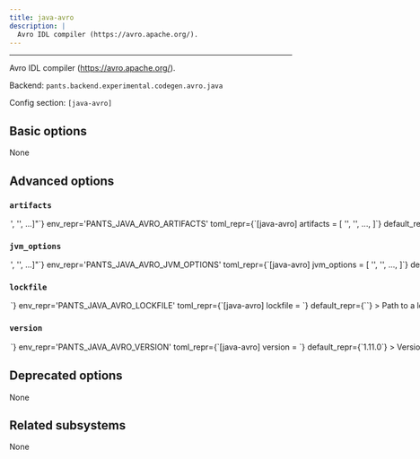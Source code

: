 ```yaml
---
title: java-avro
description: |
  Avro IDL compiler (https://avro.apache.org/).
---
```



---

Avro IDL compiler (https://avro.apache.org/).

Backend: <span className="color--primary">`pants.backend.experimental.codegen.avro.java`</span>

Config section: <span className="color--primary">`[java-avro]`</span>

<span className={styles.options}>

## Basic options

None

## Advanced options

### `artifacts`

<Option
  cli_repr={`--java-avro-artifacts="['<str>', '<str>', ...]"`}
  env_repr='PANTS_JAVA_AVRO_ARTIFACTS'
  toml_repr={`[java-avro]
artifacts = [
    '<str>',
    '<str>',
    ...,
]`}
  default_repr={`[\n  "org.apache.avro:avro-tools:{version}"\n]`}
>

Artifact requirements for this tool using specified as either the address of a `jvm_artifact` target or, alternatively, as a colon-separated Maven coordinates (e.g., `group:name:version`). For Maven coordinates, the string `{version}` version will be substituted with the value of the `[java-avro].version` option.

</Option>

### `jvm_options`

<Option
  cli_repr={`--java-avro-jvm-options="['<str>', '<str>', ...]"`}
  env_repr='PANTS_JAVA_AVRO_JVM_OPTIONS'
  toml_repr={`[java-avro]
jvm_options = [
    '<str>',
    '<str>',
    ...,
]`}
  default_repr={`[]`}
>

List of JVM options to pass to `java-avro` JVM processes.

Options set here will be added to those set in `[jvm].global_options`. Please check the documentation for the `jvm` subsystem to see what values are accepted here.

</Option>

### `lockfile`

<Option
  cli_repr={`--java-avro-lockfile=<str>`}
  env_repr='PANTS_JAVA_AVRO_LOCKFILE'
  toml_repr={`[java-avro]
lockfile = <str>`}
  default_repr={`<default>`}
>

Path to a lockfile used for installing the tool.

Set to the string `<default>` to use a lockfile provided by Pants, so long as you have not changed the `--version` option. See https://github.com/pantsbuild/pants/blob/release_2.25.0.dev2/src/python/pants/backend/codegen/avro/java/avro-tools.default.lockfile.txt for the default lockfile contents.

To use a custom lockfile, set this option to a file path relative to the build root, then run `pants generate-lockfiles --resolve=java-avro`.

</Option>

### `version`

<Option
  cli_repr={`--java-avro-version=<str>`}
  env_repr='PANTS_JAVA_AVRO_VERSION'
  toml_repr={`[java-avro]
version = <str>`}
  default_repr={`1.11.0`}
>

Version string for the tool. This is available for substitution in the `[java-avro].artifacts` option by including the string `{version}`.

</Option>

## Deprecated options

None

## Related subsystems

None

</span>
